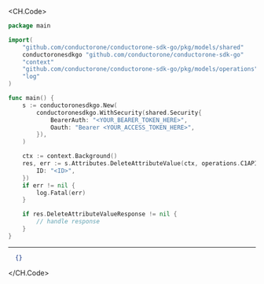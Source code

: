 
<CH.Code>
```go DeleteAttributeValue.go
package main

import(
	"github.com/conductorone/conductorone-sdk-go/pkg/models/shared"
	conductoronesdkgo "github.com/conductorone/conductorone-sdk-go"
	"context"
	"github.com/conductorone/conductorone-sdk-go/pkg/models/operations"
	"log"
)

func main() {
    s := conductoronesdkgo.New(
        conductoronesdkgo.WithSecurity(shared.Security{
            BearerAuth: "<YOUR_BEARER_TOKEN_HERE>",
            Oauth: "Bearer <YOUR_ACCESS_TOKEN_HERE>",
        }),
    )

    ctx := context.Background()
    res, err := s.Attributes.DeleteAttributeValue(ctx, operations.C1APIAttributeV1AttributesDeleteAttributeValueRequest{
        ID: "<ID>",
    })
    if err != nil {
        log.Fatal(err)
    }

    if res.DeleteAttributeValueResponse != nil {
        // handle response
    }
}
```
---

```json Example Response
  {}
```
</CH.Code>
